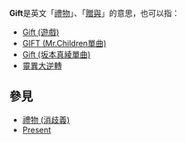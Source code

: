 '''Gift'''是英文「[[禮物|禮物]]」、「[[贈與|贈與]]」的意思，也可以指：
* [[Gift_(遊戲)|Gift (遊戲)]]
* [[GIFT_(Mr.Children單曲)|GIFT (Mr.Children單曲)]]
* [[Gift_(坂本真綾單曲)|Gift (坂本真綾單曲)]]
* [[靈異大逆轉|靈異大逆轉]]

== 參見 ==
* [[禮物_(消歧義)|禮物 (消歧義)]]
* [[Present|Present]]

{{Disambig|Cat=非中文名稱消歧義|G}}